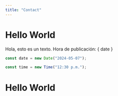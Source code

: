 ```yaml
---
title: "Contact"
---
```



# Hello World

Hola, esto es un texto.
Hora de publicación: { date }

```js
const date = new Date("2024-05-07");
```

```js
const time = new Time("12:30 p.m.");
```

<h1>Hello World</h1>

